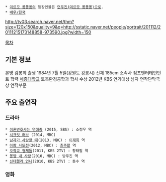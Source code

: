  * [[미르모 퐁퐁퐁]]의 등장인물은 [[연우진(미르모 퐁퐁퐁)]]으로.
 * [[배우/한국]]

http://tv03.search.naver.net/thm?size=120x150&quality=9&q=http://sstatic.naver.net/people/portrait/201112/20111215173148858-973590.jpg?width=150

[[목차]]
== 기본 정보 ==
본명 김봉희
출생 1984년 7월 5일(강원도 강릉시)
신체 185cm
소속사 점프엔터테인먼트
학력 [[세종대학교]] 토목환경공학과 학사
수상 2012년 KBS 연기대상 남자 연작단막극상 연작부문

== 주요 출연작 ==
=== 드라마 ===
 * [[이혼변호사는 연애중]] (2015, SBS) : 소정우 역
 * [[시크릿 러브]] (2014, MBC) 
 * [[남자가 사랑할 때]](2013, MBC) : [[이재희(남자가 사랑할 때)|이재희]] 역
 * [[아랑 사또전]](2012, MBC) : [[최주왈]] 역
 * [[오작교 형제들]](2011, KBS 2TV) : 황태필 역
 * [[몽땅 내 사랑]](2010, MBC) : 방우진 역
 * [[신데렐라 언니]](2010, KBS 2TV) : 동수 역

=== 영화 ===

